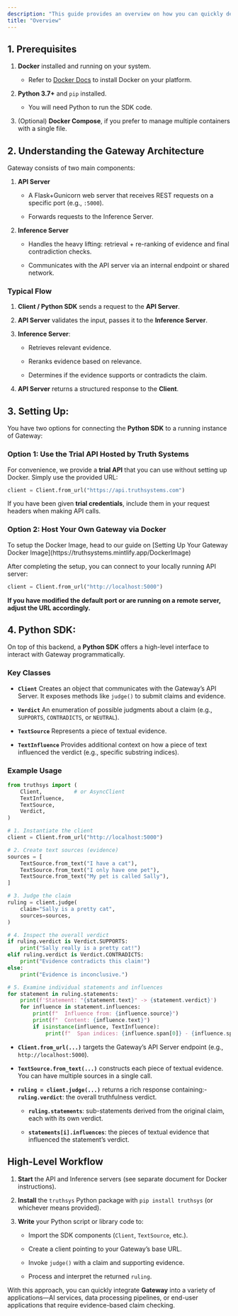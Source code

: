 ```yaml
---
description: "This guide provides an overview on how you can quickly deploy Truth Systems Gateway on to your RAG-based application after gaining access to our Docker Image "
title: "Overview"
---
```


## 1. Prerequisites

1. **Docker** installed and running on your system.

   * Refer to [Docker Docs]() to install Docker on your platform.

2. **Python 3.7+** and `pip` installed.

   * You will need Python to run the SDK code.

3. (Optional) **Docker Compose**, if you prefer to manage multiple containers with a single file.

## 2. Understanding the Gateway Architecture

Gateway consists of two main components:

1. **API Server**

   * A Flask+Gunicorn web server that receives REST requests on a specific port (e.g., `:5000`).

   * Forwards requests to the Inference Server.

2. **Inference Server**

   * Handles the heavy lifting: retrieval + re-ranking of evidence and final contradiction checks.

   * Communicates with the API server via an internal endpoint or shared network.

### Typical Flow

1. **Client / Python SDK** sends a request to the **API Server**.

2. **API Server** validates the input, passes it to the **Inference Server**.

3. **Inference Server**:

   * Retrieves relevant evidence.

   * Reranks evidence based on relevance.

   * Determines if the evidence supports or contradicts the claim.

4. **API Server** returns a structured response to the **Client**.

## 3. Setting Up:

You have two options for connecting the **Python SDK** to a running instance of Gateway:

### **Option 1: Use the Trial API Hosted by Truth Systems**

For convenience, we provide a **trial API** that you can use without setting up Docker. Simply use the provided URL:

```python
client = Client.from_url("https://api.truthsystems.com")
```

If you have been given **trial credentials**, include them in your request headers when making API calls.

### **Option 2: Host Your Own Gateway via Docker**

<Tip>
  To setup the Docker Image, head to our guide on [Setting Up Your Gateway Docker Image](https://truthsystems.mintlify.app/DockerImage)
</Tip>

After completing the setup, you can connect to your locally running API server:

```python
client = Client.from_url("http://localhost:5000")
```

**If you have modified the default port or are running on a remote server, adjust the URL accordingly.**

## 4. Python SDK:

On top of this backend, a **Python SDK** offers a high-level interface to interact with Gateway programmatically.

### Key Classes

* **`Client`**
  Creates an object that communicates with the Gateway’s API Server. It exposes methods like `judge()` to submit claims and evidence.

* **`Verdict`**
  An enumeration of possible judgments about a claim (e.g., `SUPPORTS`, `CONTRADICTS`, or `NEUTRAL`).

* **`TextSource`**
  Represents a piece of textual evidence.

* **`TextInfluence`**
  Provides additional context on how a piece of text influenced the verdict (e.g., specific substring indices).

### Example Usage

```python
from truthsys import (
    Client,          # or AsyncClient
    TextInfluence,
    TextSource,
    Verdict,
)

# 1. Instantiate the client
client = Client.from_url("http://localhost:5000")

# 2. Create text sources (evidence)
sources = [
    TextSource.from_text("I have a cat"),
    TextSource.from_text("I only have one pet"),
    TextSource.from_text("My pet is called Sally"),
]

# 3. Judge the claim
ruling = client.judge(
    claim="Sally is a pretty cat",
    sources=sources,
)

# 4. Inspect the overall verdict
if ruling.verdict is Verdict.SUPPORTS:
    print("Sally really is a pretty cat!")
elif ruling.verdict is Verdict.CONTRADICTS:
    print("Evidence contradicts this claim!")
else:
    print("Evidence is inconclusive.")

# 5. Examine individual statements and influences
for statement in ruling.statements:
    print(f'Statement: "{statement.text}" -> {statement.verdict}')
    for influence in statement.influences:
        print(f"  Influence from: {influence.source}")
        print(f"  Content: {influence.text}")
        if isinstance(influence, TextInfluence):
            print(f"  Span indices: {influence.span[0]} - {influence.span[1]}")
```

* **`Client.from_url(...)`** targets the Gateway’s API Server endpoint (e.g., `http://localhost:5000`).

* **`TextSource.from_text(...)`** constructs each piece of textual evidence. You can have multiple sources in a single call.

* **`ruling = client.judge(...)`** returns a rich response containing:- **`ruling.verdict`**: the overall truthfulness verdict.

  * **`ruling.statements`**: sub-statements derived from the original claim, each with its own verdict.

  * **`statements[i].influences`**: the pieces of textual evidence that influenced the statement’s verdict.

## High-Level Workflow

1. **Start** the API and Inference servers (see separate document for Docker instructions).

2. **Install** the `truthsys` Python package with `pip install truthsys` (or whichever means provided).

3. **Write** your Python script or library code to:

   * Import the SDK components (`Client`, `TextSource`, etc.).

   * Create a client pointing to your Gateway’s base URL.

   * Invoke `judge()` with a claim and supporting evidence.

   * Process and interpret the returned `ruling`.

With this approach, you can quickly integrate **Gateway** into a variety of applications—AI services, data processing pipelines, or end-user applications that require evidence-based claim checking.